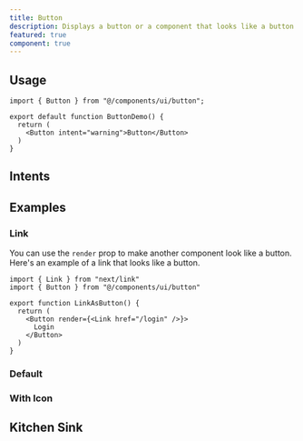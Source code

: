 ```yaml
---
title: Button
description: Displays a button or a component that looks like a button.
featured: true
component: true
---
```


<ComponentPreview name="button-demo" description="A button" />

## Usage

```tsx
import { Button } from "@/components/ui/button";

export default function ButtonDemo() {
  return (
    <Button intent="warning">Button</Button>
  )
}
```


## Intents

## Examples


### Link

You can use the `render` prop to make another component look like a button. Here's an example of a link that looks like a button.

```tsx showLineNumbers
import { Link } from "next/link"
import { Button } from "@/components/ui/button"

export function LinkAsButton() {
  return (
    <Button render={<Link href="/login" />}>
      Login    
    </Button>
  )
}
```

### Default

<ComponentPreview name="button-demo" description="A primary button" />

### With Icon

<ComponentPreview name="button/with-icon" description="A button with an icon" />


## Kitchen Sink

<ComponentPreview
  name="button/kitchen-sink"
  description="All the button variants and intents."
/>